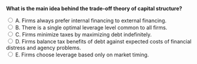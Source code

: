 ::: {.question-block}

<form onsubmit="event.preventDefault(); checkAnswer('module9_mcq_q29')" data-correct-answer="D">
<strong style="display: block;">What is the main idea behind the trade-off theory of capital structure?</strong>

<label><input type="radio" name="module9_mcq_q29" value="A"> A. Firms always prefer internal financing to external financing.</label><br>
<label><input type="radio" name="module9_mcq_q29" value="B"> B. There is a single optimal leverage level common to all firms.</label><br>
<label><input type="radio" name="module9_mcq_q29" value="C"> C. Firms minimize taxes by maximizing debt indefinitely.</label><br>
<label><input type="radio" name="module9_mcq_q29" value="D"> D. Firms balance tax benefits of debt against expected costs of financial distress and agency problems.</label><br>
<label><input type="radio" name="module9_mcq_q29" value="E"> E. Firms choose leverage based only on market timing.</label><br>
</form>

<div id="feedback-module9_mcq_q29" class="feedback" data-status="" style="display:none;">
✅ D is correct. The trade-off theory predicts that optimal leverage occurs where marginal tax benefits equal marginal costs of debt.
</div>

:::
